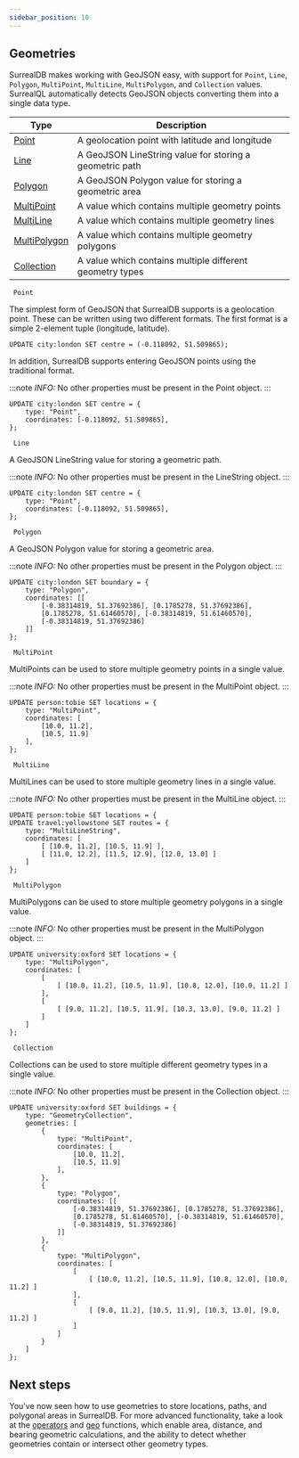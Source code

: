 ```yaml
---
sidebar_position: 10
---
```



## Geometries
SurrealDB makes working with GeoJSON easy, with support for `Point`, `Line`, `Polygon`, `MultiPoint`, `MultiLine`, `MultiPolygon`, and `Collection` values. SurrealQL automatically detects GeoJSON objects converting them into a single data type.

<table>
<thead>
  <tr>
    <th>Type</th>
    <th>Description</th>
  </tr>
</thead>
<tbody>
  <tr>
    <td><a href="/docs/surrealql/Data_Model/Geometries#point">Point</a></td>
    <td>A geolocation point with latitude and longitude</td>
  </tr>
  <tr>
    <td><a href="/docs/surrealql/Data_Model/Geometries#line">Line</a></td>
    <td>A GeoJSON LineString value for storing a geometric path</td>
  </tr>
  <tr>
    <td><a href="/docs/surrealql/Data_Model/Geometries#polygon">Polygon</a></td>
    <td>A GeoJSON Polygon value for storing a geometric area</td>
  </tr>
  <tr>
    <td><a href="/docs/surrealql/Data_Model/Geometries#multipoint">MultiPoint</a></td>
    <td>A value which contains multiple geometry points</td>
  </tr>
  <tr>
    <td><a href="/docs/surrealql/Data_Model/Geometries#multiline">MultiLine</a></td>
    <td>A value which contains multiple geometry lines</td>
  </tr>
  <tr>
    <td><a href="/docs/surrealql/Data_Model/Geometries#multipolygon">MultiPolygon</a></td>
    <td>A value which contains multiple geometry polygons</td>
  </tr>
  <tr>
    <td><a href="/docs/surrealql/Data_Model/Geometries#collection">Collection</a></td>
    <td>A value which contains multiple different geometry types</td>
  </tr>
</tbody>
</table>

<div className='layout-group'>

<div className='heading'>
    <div id="point" className='code'>
    <code> Point </code>
    </div>
</div>

The simplest form of GeoJSON that SurrealDB supports is a geolocation point. These can be written using two different formats. The first format is a simple 2-element tuple (longitude, latitude).

```surql
UPDATE city:london SET centre = (-0.118092, 51.509865);
```

In addition, SurrealDB supports entering GeoJSON points using the traditional format.

:::note
 <em> INFO: </em> No other properties must be present in the Point object.
:::

```surql
UPDATE city:london SET centre = {
    type: "Point",
    coordinates: [-0.118092, 51.509865],
};
```
</div>

<div className='layout-group'>

<div className='heading'>
    <div id="line" className='code'>
    <code> Line </code>
    </div>
</div>

A GeoJSON LineString value for storing a geometric path.



:::note
 <em> INFO: </em> No other properties must be present in the LineString object.
:::

```surql
UPDATE city:london SET centre = {
    type: "Point",
    coordinates: [-0.118092, 51.509865],
};
```
</div>

<div className='layout-group'>

<div className='heading'>
    <div id="polygon" className='code'>
    <code> Polygon </code>
    </div>
</div>

A GeoJSON Polygon value for storing a geometric area.



:::note
 <em> INFO: </em> No other properties must be present in the Polygon object.
:::

```surql
UPDATE city:london SET boundary = {
	type: "Polygon",
	coordinates: [[
		[-0.38314819, 51.37692386], [0.1785278, 51.37692386],
		[0.1785278, 51.61460570], [-0.38314819, 51.61460570],
		[-0.38314819, 51.37692386]
	]]
};
```
</div>

<div className='layout-group'>

<div className='heading'>
    <div id="multipoint" className='code'>
    <code> MultiPoint </code>
    </div>
</div>

MultiPoints can be used to store multiple geometry points in a single value.



:::note
 <em> INFO: </em> No other properties must be present in the MultiPoint object.
:::

```surql
UPDATE person:tobie SET locations = {
	type: "MultiPoint",
	coordinates: [
		[10.0, 11.2],
		[10.5, 11.9]
	],
};
```
</div>

<div className='layout-group'>

<div className='heading'>
    <div id="multiline" className='code'>
    <code> MultiLine </code>
    </div>
</div>

MultiLines can be used to store multiple geometry lines in a single value.


:::note
 <em> INFO: </em> No other properties must be present in the MultiLine object.
:::

```surql
UPDATE person:tobie SET locations = {
UPDATE travel:yellowstone SET routes = {
	type: "MultiLineString",
	coordinates: [
		[ [10.0, 11.2], [10.5, 11.9] ],
		[ [11.0, 12.2], [11.5, 12.9], [12.0, 13.0] ]
	]
};
```
</div>

<div className='layout-group'>

<div className='heading'>
    <div id="multipolygon" className='code'>
    <code> MultiPolygon </code>
    </div>
</div>

MultiPolygons can be used to store multiple geometry polygons in a single value.


:::note
 <em> INFO: </em> No other properties must be present in the MultiPolygon object.
:::

```surql
UPDATE university:oxford SET locations = {
	type: "MultiPolygon",
	coordinates: [
		[
			[ [10.0, 11.2], [10.5, 11.9], [10.8, 12.0], [10.0, 11.2] ]
		],
		[
			[ [9.0, 11.2], [10.5, 11.9], [10.3, 13.0], [9.0, 11.2] ]
		]
	]
};
```
</div>

<div className='layout-group'>

<div className='heading'>
    <div id="collection" className='code'>
    <code> Collection </code>
    </div>
</div>

Collections can be used to store multiple different geometry types in a single value.


:::note
 <em> INFO: </em>No other properties must be present in the Collection object.
:::

```surql
UPDATE university:oxford SET buildings = {
	type: "GeometryCollection",
	geometries: [
		{
			type: "MultiPoint",
			coordinates: [
				[10.0, 11.2],
				[10.5, 11.9]
			],
		},
		{
			type: "Polygon",
			coordinates: [[
				[-0.38314819, 51.37692386], [0.1785278, 51.37692386],
				[0.1785278, 51.61460570], [-0.38314819, 51.61460570],
				[-0.38314819, 51.37692386]
			]]
		},
		{
			type: "MultiPolygon",
			coordinates: [
				[
					[ [10.0, 11.2], [10.5, 11.9], [10.8, 12.0], [10.0, 11.2] ]
				],
				[
					[ [9.0, 11.2], [10.5, 11.9], [10.3, 13.0], [9.0, 11.2] ]
				]
			]
		}
	]
};
```
</div>

## Next steps

You've now seen how to use geometries to store locations, paths, and polygonal areas in SurrealDB. For more advanced functionality, take a look at the [operators](/docs/surrealql/operators) and [geo](/docs/surrealql/functions/geo) functions, which enable area, distance, and bearing geometric calculations, and the ability to detect whether geometries contain or intersect other geometry types.